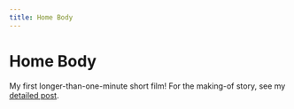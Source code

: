 ```yaml
---
title: Home Body
---
```


<YouTube videoId="yeHrGgUA1q8" />

# Home Body

My first longer-than-one-minute short film! For the making-of story, see my [detailed post](/posts/film%20making/home-body/).
